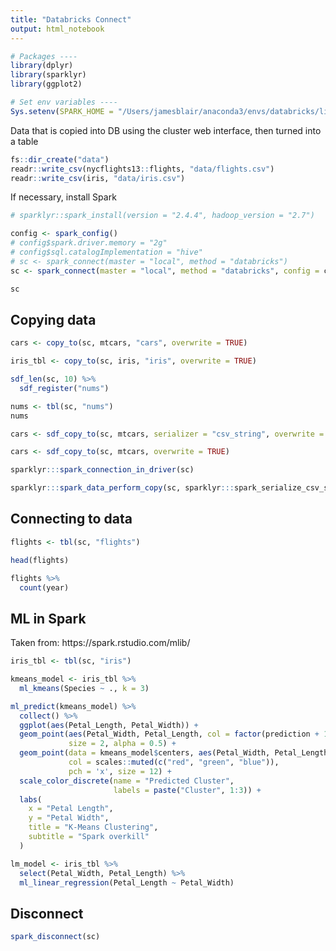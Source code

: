 ```yaml
---
title: "Databricks Connect"
output: html_notebook
---
```


```r
# Packages ----
library(dplyr)
library(sparklyr)
library(ggplot2)

# Set env variables ----
Sys.setenv(SPARK_HOME = "/Users/jamesblair/anaconda3/envs/databricks/lib/python3.7/site-packages/pyspark/")
```

Data that is copied into DB using the cluster web interface, then turned into a
table
```r
fs::dir_create("data")
readr::write_csv(nycflights13::flights, "data/flights.csv")
readr::write_csv(iris, "data/iris.csv")
```

If necessary, install Spark
```r
# sparklyr::spark_install(version = "2.4.4", hadoop_version = "2.7")
```

```r
config <- spark_config()
# config$spark.driver.memory = "2g"
# config$sql.catalogImplementation = "hive"
# sc <- spark_connect(master = "local", method = "databricks")
sc <- spark_connect(master = "local", method = "databricks", config = config)
```

```r
sc
```

## Copying data
```r
cars <- copy_to(sc, mtcars, "cars", overwrite = TRUE)
```

```r
iris_tbl <- copy_to(sc, iris, "iris", overwrite = TRUE)
```


```r
sdf_len(sc, 10) %>% 
  sdf_register("nums")

nums <- tbl(sc, "nums")
nums
```


```r
cars <- sdf_copy_to(sc, mtcars, serializer = "csv_string", overwrite = TRUE)
```

```r
cars <- sdf_copy_to(sc, mtcars, overwrite = TRUE)
```


```r
sparklyr:::spark_connection_in_driver(sc)
```

```r
sparklyr:::spark_data_perform_copy(sc, sparklyr:::spark_serialize_csv_string, mtcars, -1)
```


## Connecting to data
```r
flights <- tbl(sc, "flights")
```

```r
head(flights)
```

```r
flights %>% 
  count(year)
```

## ML in Spark
Taken from: https://spark.rstudio.com/mlib/
```r
iris_tbl <- tbl(sc, "iris")
```

```r
kmeans_model <- iris_tbl %>% 
  ml_kmeans(Species ~ ., k = 3)
```

```r
ml_predict(kmeans_model) %>%
  collect() %>%
  ggplot(aes(Petal_Length, Petal_Width)) +
  geom_point(aes(Petal_Width, Petal_Length, col = factor(prediction + 1)),
             size = 2, alpha = 0.5) + 
  geom_point(data = kmeans_model$centers, aes(Petal_Width, Petal_Length),
             col = scales::muted(c("red", "green", "blue")),
             pch = 'x', size = 12) +
  scale_color_discrete(name = "Predicted Cluster",
                       labels = paste("Cluster", 1:3)) +
  labs(
    x = "Petal Length",
    y = "Petal Width",
    title = "K-Means Clustering",
    subtitle = "Spark overkill"
  )
```


```r
lm_model <- iris_tbl %>% 
  select(Petal_Width, Petal_Length) %>% 
  ml_linear_regression(Petal_Length ~ Petal_Width)
```

## Disconnect
```r
spark_disconnect(sc)
```

